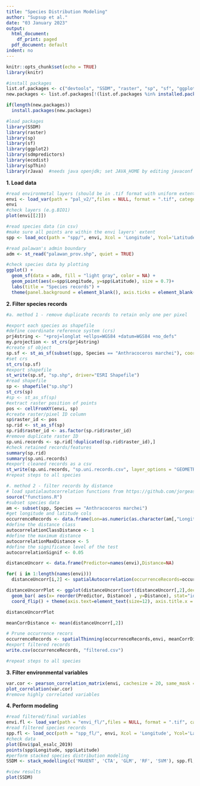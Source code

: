 ```yaml
---
title: "Species Distribution Modeling"
author: "Supsup et al."
date: "03 January 2023"
output:
  html_document:
    df_print: paged
  pdf_document: default
indent: no
---
```

```r
knitr::opts_chunk$set(echo = TRUE)
library(knitr)
```
```r
#install packages
list.of.packages <- c("devtools", "SSDM", "raster", "sp", "sf", "ggplot2", "sdmpredictors", "ecodist", "spThin", "rJava")
new.packages <- list.of.packages[!(list.of.packages %in% installed.packages()[,"Package"])]

if(length(new.packages))
  install.packages(new.packages)

#load packages
library(SSDM)
library(raster)
library(sp)
library(sf)
library(ggplot2)
library(sdmpredictors)
library(ecodist)
library(spThin)
library(rJava)  #needs java openjdk; set JAVA_HOME by editing javaconf via linux "sudo nano /usr/lib/R/etc/javaconf"
```
**1. Load data**
```r
#read environmetal layers (should be in .tif format with uniform extent and resolution)
envi <- load_var(path = "pal_v2/",files = NULL, format = ".tif", categorical = c("pal_esalc_2019_rev"), Norm = FALSE, tmp = FALSE)
envi
#check layers (e.g.BIO1)
plot(envi[[2]])

#read species data (in csv)
#make sure all points are within the envi layers' extent
spp <- load_occ(path = "spp/", envi, Xcol = 'Longitude', Ycol='Latitude', Spcol = 'Species', sep=",", GeoRes = FALSE, header = TRUE)

#read palawan's admin boundary
adm <- st_read("palawan_prov.shp", quiet = TRUE)

#check species data by plotting
ggplot() +
  geom_sf(data = adm, fill = "light gray", color = NA) +
  geom_point(aes(x=spp$Longitude, y=spp$Latitude), size = 0.7)+
  labs(title = "Species records") +
  theme(panel.background = element_blank(), axis.ticks = element_blank(), axis.text = element_blank(),legend.key = element_rect(fill = "transparent"))
```

**2. Filter species records**
```r
#a. method 1 - remove duplicate records to retain only one per pixel

#export each species as shapefile
#define coordinate reference system (crs)
prj4string <- "+proj=longlat +ellps=WGS84 +datum=WGS84 +no_defs"
my.projection <- st_crs(prj4string)
#create sf object
sp.sf <- st_as_sf(subset(spp, Species == "Anthracoceros marchei"), coords = c("Longitude", "Latitude"), crs = my.projection)
#set crs
st_crs(sp.sf)
#export shapefile
st_write(sp.sf, "sp.shp", driver="ESRI Shapefile")
#read shapefile
sp <- shapefile("sp.shp")
st_crs(sp)
#sp <- st_as_sf(sp)
#extract raster position of points
pos <- cellFromXY(envi, sp)
#create raster/pixel ID column
sp$raster_id <- pos
sp.rid <- st_as_sf(sp)
sp.rid$raster_id <- as.factor(sp.rid$raster_id)
#remove duplicate raster ID
sp.uni.records <- sp.rid[!duplicated(sp.rid$raster_id),]
#check retained records/features
summary(sp.rid)
summary(sp.uni.records)
#export cleaned records as a csv
st_write(sp.uni.records, "sp.uni.records.csv", layer_options = "GEOMETRY=AS_XY")
#repeat steps to all species
```
```r
#. method 2 - filter records by distance
# load spatialautocorrelation functions from https://github.com/jorgeassis/spatialAutocorrelation
source("functions.R")
#subset species data
am <- subset(spp, Species == "Anthracoceros marchei")
#get longitude and latitude cols
occurrenceRecords <- data.frame(Lon=as.numeric(as.character(am[,"Longitude"])), Lat=as.numeric(as.character(am[,"Latitude"])))
#define the distance class
autocorrelationClassDistance <- 1
#define the maximum distance
autocorrelationMaxDistance <- 5
#define the significance level of the test
autocorrelationSignif <- 0.05

distanceUncorr <- data.frame(Predictor=names(envi),Distance=NA)

for( i in 1:length(names(envi)))
  distanceUncorr[i,2] <- spatialAutocorrelation(occurrenceRecords=occurrenceRecords,subset(envi,i), autocorrelationClassDistance,autocorrelationMaxDistance,autocorrelationSignif)
```
```r
distanceUncorrPlot <- ggplot(distanceUncorr[sort(distanceUncorr[,2],decreasing = TRUE,index.return=TRUE)$ix,]) +
  geom_bar( aes(x= reorder(Predictor, Distance) , y=Distance), stat="identity", fill="black", alpha=0.5) +
  coord_flip() + theme(axis.text=element_text(size=12), axis.title.x = element_text(margin = margin(t = 10, r = 0, b = 0, l = 0) , size=12), axis.title.y = element_text(margin = margin(t = 0, r = 10, b = 0, l = 0) , size=12), panel.border = element_blank(), panel.background = element_rect(fill = "#EFEFEF", colour = "#EFEFEF",size = 0, linetype = "solid"), panel.grid.major = element_line(size = 0, linetype = 'solid',colour = "#EFEFEF"),  panel.grid.minor = element_line(size = 0, linetype = 'solid',colour = "#EFEFEF")) + labs(x = "Predictor") +  labs(y = "Spatial correlation (km)") + geom_hline(aes(yintercept=round(mean(distanceUncorr[,2]),digits=2)),color="Black", linetype="dashed", size=0.3) + annotate("text", y = round(mean(distanceUncorr[,2]),digits=2) + 2 , x = 1 , label = paste0( round(mean(distanceUncorr[,2]),digits=2)," Km") , hjust = 0)

distanceUncorrPlot

meanCorrDistance <- mean(distanceUncorr[,2])

# Prune occurrence recors 
occurrenceRecords <- spatialThinning(occurrenceRecords,envi, meanCorrDistance )
#export filtered records
write.csv(occurrenceRecords, "filtered.csv")

#repeat steps to all species
```

**3. Filter environmental variables**
```r
var.cor <- pearson_correlation_matrix(envi, cachesize = 20, same_mask = FALSE)
plot_correlation(var.cor)
#remove highly correlated variables
```

**4. Perform modeling**
```r
#read filtered/final variables
envi.fl <- load_var(path = "envi_fl/",files = NULL, format = ".tif", categorical = c("pal_esalc_2019_rev"), Norm = FALSE, tmp = FALSE)
#read filtered species records
spp.fl <- load_occ(path = "spp_fl/", envi, Xcol = 'Longitude', Ycol='Latitude', Spcol = 'Species', sep=",", GeoRes = FALSE, header = TRUE)
#check data
plot(Envi$pal_esalc_2019)
points(spp$Longitude, spp$Latitude)
#perform stacked species distribution modeling
SSDM <- stack_modelling(c('MAXENT', 'CTA', 'GLM', 'RF', 'SVM'), spp.fl, envi.fl, Xcol = 'Longitude', Ycol = 'Latitude', verbose = TRUE, metric = "LW", ensemble.metric = "AUC", ensemble.thresh = 0, rep = 1, Spcol = "Species", method = 'bSSDM', save = TRUE, path = getwd(), tmp = TRUE)

#view results
plot(SSDM)
```
